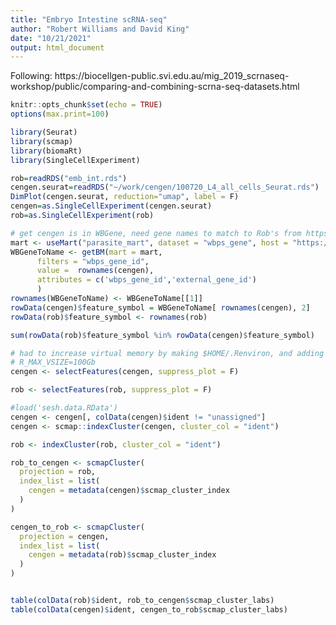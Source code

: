 ```yaml
---
title: "Embryo Intestine scRNA-seq"
author: "Robert Williams and David King"
date: "10/21/2021"
output: html_document
---
```


Following: https://biocellgen-public.svi.edu.au/mig_2019_scrnaseq-workshop/public/comparing-and-combining-scrna-seq-datasets.html

```r
knitr::opts_chunk$set(echo = TRUE)
options(max.print=100)
```

```r
library(Seurat)
library(scmap)
library(biomaRt)
library(SingleCellExperiment)
```

```r
rob=readRDS("emb_int.rds")
cengen.seurat=readRDS("~/work/cengen/100720_L4_all_cells_Seurat.rds")
DimPlot(cengen.seurat, reduction="umap", label = F)
cengen=as.SingleCellExperiment(cengen.seurat)
rob=as.SingleCellExperiment(rob)

# get cengen is in WBGene, need gene names to match to Rob's from https://parasite.wormbase.org/biomart/martview
mart <- useMart("parasite_mart", dataset = "wbps_gene", host = "https://parasite.wormbase.org", port = 443)
WBGeneToName <- getBM(mart = mart, 
      filters = "wbps_gene_id",
      value =  rownames(cengen),
      attributes = c('wbps_gene_id','external_gene_id')
      )
rownames(WBGeneToName) <- WBGeneToName[[1]]
rowData(cengen)$feature_symbol = WBGeneToName[ rownames(cengen), 2]
rowData(rob)$feature_symbol <- rownames(rob)

sum(rowData(rob)$feature_symbol %in% rowData(cengen)$feature_symbol)
```

```r
# had to increase virtual memory by making $HOME/.Renviron, and adding
# R_MAX_VSIZE=100Gb
cengen <- selectFeatures(cengen, suppress_plot = F)

```
```r
rob <- selectFeatures(rob, suppress_plot = F)
```
```r
#load('sesh.data.RData')
cengen <- cengen[, colData(cengen)$ident != "unassigned"]
cengen <- scmap::indexCluster(cengen, cluster_col = "ident")
```

```r

rob <- indexCluster(rob, cluster_col = "ident")
```

```r



rob_to_cengen <- scmapCluster(
  projection = rob,
  index_list = list(
    cengen = metadata(cengen)$scmap_cluster_index
  )
)

cengen_to_rob <- scmapCluster(
  projection = cengen,
  index_list = list(
    cengen = metadata(rob)$scmap_cluster_index
  )
)


table(colData(rob)$ident, rob_to_cengen$scmap_cluster_labs)
table(colData(cengen)$ident, cengen_to_rob$scmap_cluster_labs)
```